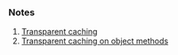 ### Notes

1. [Transparent caching][1]
2. [Transparent caching on object methods][2]

[1]: decoratorsAndForwarding/notes/note1/transparentCaching/
[2]: decoratorsAndForwarding/notes/note2/transparentCachingOnObjectMethods/